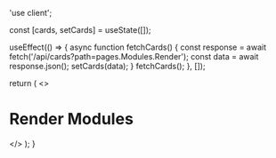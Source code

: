 'use client';


  const [cards, setCards] = useState([]);

  useEffect(() => {
    async function fetchCards() {
      const response = await fetch('/api/cards?path=pages.Modules.Render');
      const data = await response.json();
      setCards(data);
    }
    fetchCards();
  }, []);

  return (
    <>
    <h1>Render Modules</h1>
    <Cards>
      <CardList cards={cards} />
    </Cards>
    </>
  );
}